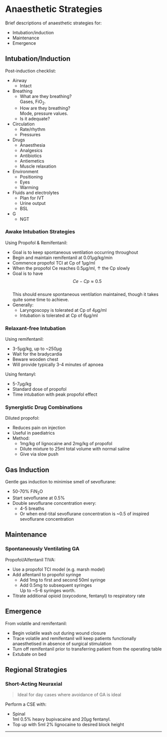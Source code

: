 # Anaesthetic Strategies


Brief descriptions of anaesthetic strategies for:

* Intubation/induction
* Maintenance
* Emergence


## Intubation/Induction

Post-induction checklist:

* Airway
	* Intact
* Breathing
	* What are they breathing?  
	Gases, FiO~2~.
	* How are they breathing?  
	Mode, pressure values.
	* Is it adequate?
* Circulation
	* Rate/rhythm
	* Pressures
* Drugs
	* Anaesthesia
	* Analgesics
	* Antibiotics
	* Antiemetics
	* Muscle relaxation
* Environment
	* Positioning
	* Eyes
	* Warming
* Fluids and electrolytes
	* Plan for IVT
	* Urine output
	* BSL
* G
	* NGT


### Awake Intubation Strategies

Using Propofol & Remifentanil:

* Goal is to keep spontaneous ventilation occurring throughout
* Begin and maintain remifentanil at 0.01μg/kg/min
* Commence propofol TCI at Cp of 1μg/ml
* When the propofol Ce reaches 0.5μg/ml, ↑ the Cp slowly
* Goal is to have $$Ce - Cp \approx 0.5$$  
This should ensure spontaneous ventilation maintained, though it takes quite some time to achieve.
* Generally:
	* Laryngoscopy is tolerated at Cp of 4μg/ml
	* Intubation is tolerated at Cp of 6μg/ml


### Relaxant-free Intubation

Using remifentanil:

* 3-5μg/kg, up to ~250μg
* Wait for the bradycardia  
* Beware wooden chest
* Will provide typically 3-4 minutes of apnoea


Using fentanyl:

* 5-7μg/kg
* Standard dose of propofol
* Time intubation with peak propofol effect


### Synergistic Drug Combinations

Diluted propofol:

* Reduces pain on injection
* Useful in paediatrics
* Method:
	* 1mg/kg of lignocaine and 2mg/kg of propofol
	* Dilute mixture to 25ml total volume with normal saline
	* Give via slow push

	
## Gas Induction

Gentle gas induction to minimise smell of sevoflurane:

* 50-70% FiN~2~O
* Start sevoflurane at 0.5%
* Double sevoflurane concentration every:
	* 4-5 breaths
	* Or when end-tital sevoflurane concentration is ~0.5 of inspired sevoflurane concentration


## Maintenance

### Spontaneously Ventilating GA

Propofol/Alfentanil TIVA:

* Use a propofol TCI model (e.g. marsh model)
* Add alfentanil to propofol syringe
	* Add 1mg to first and second 50ml syringe
	* Add 0.5mg to subsequent syringes  
	Up to ~5-6 syringes worth.
* Titrate additional opioid (oxycodone, fentanyl) to respiratory rate



## Emergence

From volatile and remifentanil:

* Begin volatile wash out during wound closure
* Trace volatile and remifentanil will keep patients functionally anaesthetised in absence of surgical stimulation
* Turn off remifentanil prior to transferring patient from the operating table
* Extubate on bed


## Regional Strategies


### Short-Acting Neuraxial

> Ideal for day cases where avoidance of GA is ideal


Perform a CSE with:

* Spinal  
1ml 0.5% heavy bupivacaine and 20μg fentanyl.
* Top up with 5ml 2% lignocaine to desired block height

---